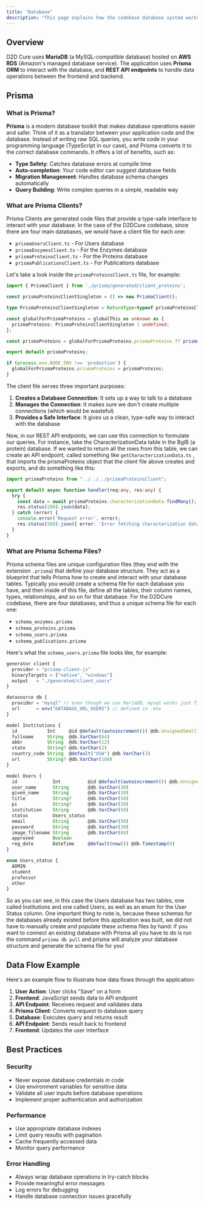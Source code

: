 ```yaml
---
title: "Database"
description: "This page explains how the codebase database system works, from the database structure to how data flows between the frontend and backend. Learn about Prisma ORM, database schemas, and how to interact with the data through REST APIs."
---
```


## Overview

D2D Cure uses **MariaDB** (a MySQL-compatible database) hosted on **AWS RDS** (Amazon's managed database service). The application uses **Prisma ORM** to interact with the database, and **REST API endpoints** to handle data operations between the frontend and backend.

## Prisma

### What is Prisma? 

**Prisma** is a modern database toolkit that makes database operations easier and safer. Think of it as a translator between your application code and the database. Instead of writing raw SQL queries, you write code in your programming language (TypeScript in our case), and Prisma converts it to the correct database commands. It offers a lot of benefits, such as: 

- **Type Safety**: Catches database errors at compile time
- **Auto-completion**: Your code editor can suggest database fields
- **Migration Management**: Handles database schema changes automatically
- **Query Building**: Write complex queries in a simple, readable way

### What are Prisma Clients?

Prisma Clients are generated code files that provide a type-safe interface to interact with your database. In the case of the D2DCure codebase, since there are four main databases, we would have a client file for each one: 

- `prismaUsersClient.ts` - For Users database 
- `prismaEnzymesClient.ts` - For the Enzymes database 
- `prismaProteinsClient.ts` - For the Proteins database 
- `prismaPublicationsClient.ts` - For Publications database

Let's take a look inside the `prismaProteinsClient.ts` file, for example: 

```typescript prismaProteinsClient.ts
import { PrismaClient } from './prisma/generated/client_proteins';

const prismaProteinsClientSingleton = () => new PrismaClient();

type PrismaProteinsClientSingleton = ReturnType<typeof prismaProteinsClientSingleton>;

const globalForPrismaProteins = globalThis as unknown as {
  prismaProteins: PrismaProteinsClientSingleton | undefined;
};

const prismaProteins = globalForPrismaProteins.prismaProteins ?? prismaProteinsClientSingleton();

export default prismaProteins;

if (process.env.NODE_ENV !== 'production') {
  globalForPrismaProteins.prismaProteins = prismaProteins;
}
```

The client file serves three important purposes: 

1. **Creates a Database Connection**: It sets up a way to talk to a database
2. **Manages the Connection**: It makes sure we don't create multiple connections (which would be wasteful)
3. **Provides a Safe Interface**: It gives us a clean, type-safe way to interact with the database

Now, in our REST API endpoints, we can use this connection to formulate our queries. For instance, take the CharacterizationData table in the BglB (a protein) database. If we wanted to return all the rows from this table, we can create an API endpoint, called something like `getCharacterizationData.ts` , that imports the prismaProteins object that the client file above creates and exports, and do something like this: 

```typescript getCharacterizationData.ts
import prismaProteins from "../../../prismaProteinsClient";

export default async function handler(req:any, res:any) {
  try {
    const data = await prismaProteins.characterizationData.findMany();
    res.status(200).json(data);
  } catch (error) {
    console.error('Request error', error);
    res.status(500).json({ error: 'Error fetching characterization data' });
  }
}
```

### What are Prisma Schema Files? 

Prisma schema files are unique configuration files (they end with the extension `.prisma`) that define your database structure. They act as a blueprint that tells Prisma how to create and interact with your database tables. Typically you would create a schema file for each database you have, and then inside of this file, define all the tables, their column names, types, relationships, and so on for that database. For the D2DCure codebase, there are four databases, and thus a unique schema file for each one: 

- `schema_enzymes.prisma`
- `schema_proteins.prisma`
- `schema_users.prisma`
- `schema_publications.prisma` 

Here's what the `schema_users.prisma` file looks like, for example: 

```typescript schema_users.prisma
generator client {
  provider = "prisma-client-js"
  binaryTargets = ["native", "windows"]
  output   = "./generated/client_users"
}

datasource db {
  provider = "mysql" // even though we use MariaDB, mysql works just fine 
  url      = env("DATABASE_URL_USERS") // defined in .env 
}

model Institutions {
  id           Int     @id @default(autoincrement()) @db.UnsignedSmallInt
  fullname     String  @db.VarChar(64)
  abbr         String  @db.VarChar(12)
  state        String? @db.VarChar(2)
  country_code String  @default("USA") @db.VarChar(3)
  url          String? @db.VarChar(100)
}

model Users {
  id             Int          @id @default(autoincrement()) @db.UnsignedSmallInt
  user_name      String       @db.VarChar(30)
  given_name     String       @db.VarChar(30)
  title          String?      @db.VarChar(50)
  pi             String?      @db.VarChar(30)
  institution    String       @db.VarChar(50)
  status         Users_status
  email          String       @db.VarChar(50)
  password       String       @db.VarChar(30)
  image_filename String       @db.VarChar(84)
  approved       Boolean
  reg_date       DateTime     @default(now()) @db.Timestamp(0)
}

enum Users_status {
  ADMIN
  student
  professor
  other
}
```

So as you can see, in this case the Users database has two tables, one called Institutions and one called Users, as well as an enum for the User Status column. One important thing to note is, because these schemas for the databases already existed before this application was built, we did not have to manually create and populate these schema files by hand: if you want to connect an existing database with Prisma all you have to do is run the command `prisma db pull` and prisma will analyze your database structure and generate the schema file for you\! 

## Data Flow Example

Here's an example flow to illustrate how data flows through the application: 

1. **User Action**: User clicks "Save" on a form
2. **Frontend**: JavaScript sends data to API endpoint
3. **API Endpoint**: Receives request and validates data
4. **Prisma Client**: Converts request to database query
5. **Database**: Executes query and returns result
6. **API Endpoint**: Sends result back to frontend
7. **Frontend**: Updates the user interface

## Best Practices

### Security

- Never expose database credentials in code
- Use environment variables for sensitive data
- Validate all user inputs before database operations
- Implement proper authentication and authorization

### Performance

- Use appropriate database indexes
- Limit query results with pagination
- Cache frequently accessed data
- Monitor query performance

### Error Handling

- Always wrap database operations in try-catch blocks
- Provide meaningful error messages
- Log errors for debugging
- Handle database connection issues gracefully